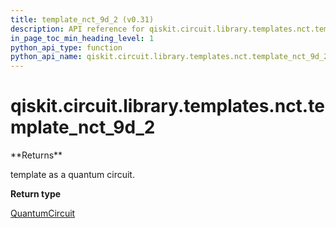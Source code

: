 ```yaml
---
title: template_nct_9d_2 (v0.31)
description: API reference for qiskit.circuit.library.templates.nct.template_nct_9d_2 in qiskit v0.31
in_page_toc_min_heading_level: 1
python_api_type: function
python_api_name: qiskit.circuit.library.templates.nct.template_nct_9d_2
---
```


<span id="qiskit-circuit-library-templates-nct-template-nct-9d-2" />

# qiskit.circuit.library.templates.nct.template\_nct\_9d\_2

<Function id="qiskit.circuit.library.templates.nct.template_nct_9d_2" isDedicatedPage={true} github="https://github.com/qiskit/qiskit/tree/stable/0.18/qiskit/circuit/library/templates/nct/template_nct_9d_2.py" signature="template_nct_9d_2()">
  **Returns**

  template as a quantum circuit.

  **Return type**

  [QuantumCircuit](qiskit.circuit.QuantumCircuit "qiskit.circuit.QuantumCircuit")
</Function>

